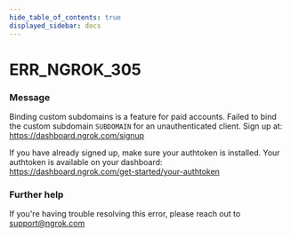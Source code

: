 ```yaml
---
hide_table_of_contents: true
displayed_sidebar: docs
---
```



# ERR_NGROK_305

### Message

Binding custom subdomains is a feature for paid accounts.
Failed to bind the custom subdomain `SUBDOMAIN` for an unauthenticated client.
Sign up at: https://dashboard.ngrok.com/signup

If you have already signed up, make sure your authtoken is installed.
Your authtoken is available on your dashboard: https://dashboard.ngrok.com/get-started/your-authtoken

<ErrorDetails error="err_ngrok_305" />

### Further help

If you're having trouble resolving this error, please reach out to [support@ngrok.com](mailto:support@ngrok.com?subject=Help%20with%20ERR_NGROK_305)
